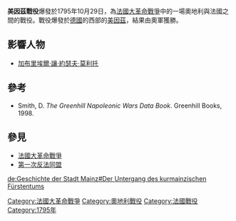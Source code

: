 {{Link style|time=2015-12-12T04:12:12+00:00}}
{{Infobox Military Conflict
|conflict=美因茲戰役
|partof=[[法國大革命戰爭|法國大革命戰爭]]
|campaign=
|image=[[File:Early_flight_02561u_(1).jpg|300px]]
|caption=法軍在包圍美因茲時的偵查，1795年
|date=1795年10月29日
|place=[[美因茲|美因茲]]，位於今日的[[德國|德國]] 
|result=奧地利獲勝
|combatant1={{flagicon|France}} [[法蘭西第一共和|法蘭西第一共和]]
|combatant2=[[檔案:Holy_roman_flag1806.png|25px]] [[奧地利帝國|奧地利帝國]]
|commander1=[[:en:François_Ignace_Schaal|François Schaal]]
|commander2=[[:en:François_Sebastien_Charles_Joseph_de_Croix,_Count_of_Clerfayt|Count Clerfayt]]
|strength1=33,000人
|strength2=約27,000人
|casualties1=3,000人戰死或受傷,<br />1,800人被俘擄,<br />138門加農砲
|casualties2=1,400人戰死或受傷,<br />200人被俘擄
}}
{{Campaignbox First Coalition}}

'''美因茲戰役'''爆發於1795年10月29日，為[[法國大革命戰爭|法國大革命戰爭]]中的一場奧地利與法國之間的戰役。戰役爆發於[[德國|德國]]的西部的[[美因茲|美因茲]]，結果由奧軍獲勝。

== 影響人物 ==
*[[加布里埃爾·讓·約瑟夫·莫利托|加布里埃爾·讓·約瑟夫·莫利托]]

== 參考 ==
* Smith, D. ''The Greenhill Napoleonic Wars Data Book''. Greenhill Books, 1998.
== 參見 ==
*[[法國大革命戰爭|法國大革命戰爭]]
*[[第一次反法同盟|第一次反法同盟]]

[[Category:法國大革命戰爭|Category:法國大革命戰爭]]
[[Category:奧地利戰役|Category:奧地利戰役]]
[[Category:法國戰役|Category:法國戰役]]
[[Category:1795年|Category:1795年]]

[[de:Geschichte_der_Stadt_Mainz#Der_Untergang_des_kurmainzischen_Fürstentums|de:Geschichte der Stadt Mainz#Der Untergang des kurmainzischen Fürstentums]]